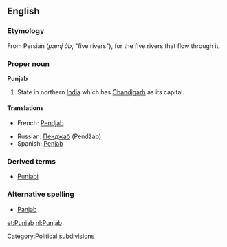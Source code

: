 ==English==

===Etymology===
From Persian {{FAchar|[[پنج]] [[آب]]}} (''pænj âb'', "five rivers"), for the five rivers that flow through it.

===Proper noun===
'''Punjab'''

# State in northern [[India]] which has [[Chandigarh]] as its capital.

====Translations====
{{top}}
*French: [[Pendjab]] {{m}}
{{mid}}
*Russian: [[Пенджаб]] (Pendžáb) {{m}}
*Spanish: [[Penjab]] {{m}}
{{bottom}}

===Derived terms===
*[[Punjabi]]

===Alternative spelling===
*[[Panjab]]

[[Category:Political subdivisions]]

[[et:Punjab]]
[[nl:Punjab]]